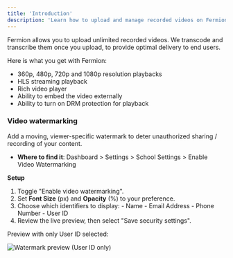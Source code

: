 ```yaml
---
title: 'Introduction'
description: 'Learn how to upload and manage recorded videos on Fermion'
---
```


Fermion allows you to upload unlimited recorded videos. We transcode and transcribe them once you upload, to provide optimal delivery to end users.

Here is what you get with Fermion:

-   360p, 480p, 720p and 1080p resolution playbacks
-   HLS streaming playback
-   Rich video player
-   Ability to embed the video externally
-   Ability to turn on DRM protection for playback

### Video watermarking

Add a moving, viewer-specific watermark to deter unauthorized sharing / recording of your content.

-   **Where to find it**: Dashboard > Settings > School Settings > Enable Video Watermarking

**Setup**

1.   Toggle "Enable video watermarking".
2.   Set **Font Size** (px) and **Opacity** (%) to your preference.
3.   Choose which identifiers to display:
    -   Name
    -   Email Address
    -   Phone Number
    -   User ID
4.   Review the live preview, then select "Save security settings".

Preview with only User ID selected:

![Watermark preview (User ID only)](https://66467a43e44cda2c9f7ab7a9.storage.fermion.app/public-uncached/object-store-public-files/uploads/08-09-2025/comet_NsFl766nts.sopent.png)